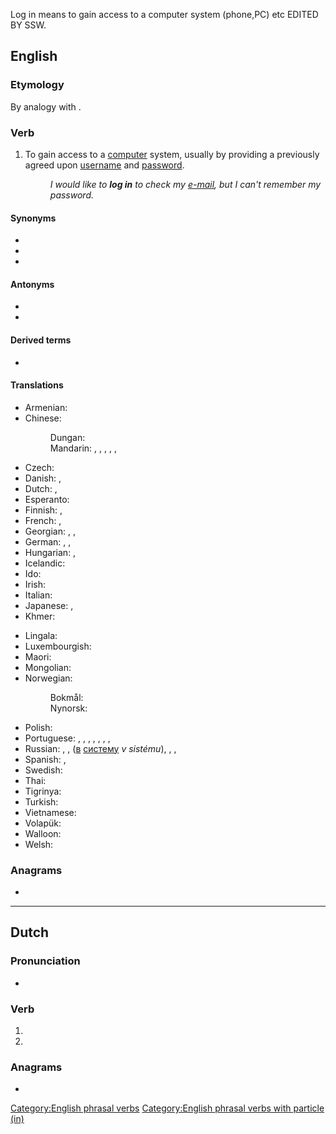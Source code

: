 Log in means to gain access to a computer system (phone,PC) etc 
EDITED BY 
SSW.

==English==
{{wikipedia}}

===Etymology===
By analogy with {{m|en|clock in}}.
{{rfe|en|Do we know when it was first used? Before computers? Early multi-user computers? Unix?}}

===Verb===
{{en-verb|logs in|logging in|logged in}}

# {{lb|en|computing}} To gain access to a [[computer]] system, usually by providing a previously agreed upon [[username]] and [[password]].
#: ''I would like to '''log in''' to check my [[e-mail]], but I can't remember my password.''

====Synonyms====
* {{l|en|log on}}
* {{l|en|sign on}}
* {{l|en|sign in}}

====Antonyms====
* {{l|en|log off}}
* {{l|en|log out}}

====Derived terms====
* {{l|en|login}}

====Translations====
{{trans-top|gain access to a computer system}}
* Armenian: {{t-needed|hy}}
* Chinese:
*: Dungan: {{t|dng|чинлэ|sc=Cyrl}}
*: Mandarin: {{t+|cmn|記入|sc=Hani}}, {{t+|cmn|记入|tr=jìrù|sc=Hani}}, {{t+|cmn|登錄|sc=Hani}}, {{t+|cmn|登录|tr=dēnglù|sc=Hani}}, {{t+|cmn|簽入|sc=Hani}}, {{t+|cmn|签入|tr=qiānrù|sc=Hani}}
* Czech: {{t|cs|přihlásit|alt=přihlásit se}}
* Danish: {{t|da|logge ind}}, {{t|da|logge på}}
* Dutch: {{t+|nl|aanmelden}}, {{t+|nl|inloggen}}
* Esperanto: {{t|eo|ensaluti}}
* Finnish: {{t+|fi|kirjautua}}, {{t|fi|kirjautua sisään}}
* French: {{t+|fr|identifier|alt=s'identifier}}, {{t+|fr|connecter|alt=se connecter}}
* Georgian: {{t|ka|ავტორიზაცია}}, {{t|ka|სისტემაში შესვლა}}, {{t|ka|შესვლა}}
* German: {{t+|de|anmelden|alt=sich anmelden}}, {{t+|de|einloggen|alt=sich einloggen}}, {{t+|de|einloggen}}
* Hungarian: {{t+|hu|belép}}, {{t+|hu|bejelentkezik}}
* Icelandic: {{t|is|skrá inn}}
* Ido: {{t+|io|enirar}}
* Irish: {{t|ga|logáil isteach}}
* Italian: {{t|it|registrarsi}}
* Japanese: {{t+|ja|ログイン|alt=ログインする|tr=roguin-suru}}, {{t|ja|サインイン|alt=サインインする|tr=sain'in-suru}}
* Khmer: {{t+|km|ចូល|tr=cool|sc=Khmr}}
{{trans-mid}}
* Lingala: {{t|ln|komíkitola}}
* Luxembourgish: {{t|lb|aloggen}}
* Maori: {{t|mi|takiuru}}
* Mongolian: {{t-needed|mn}}
* Norwegian:
*: Bokmål: {{t|nb|logge på}}
*: Nynorsk: {{t|nn|logga inn}}
* Polish: {{t+|pl|zalogować się}}
* Portuguese: {{t|pt|[[fazer]]/[[realizar]] ([[o]]) [[login]]}}, {{t+|pt|entrar}}, {{t|pt|fazer login}}, {{t|pt|realizar login}}, {{t+|pt|logar}} {{qualifier|slang}}, {{t+|pt|autenticar}}, {{t|pt|iniciar sessão}}, {{t|pt|autenticar-se}}
* Russian: {{t+|ru|авторизо́вываться}}, {{t+|ru|авторизова́ться}}, {{t+|ru|войти́}} ([[в]] [[система|систему]] ''v sistému''), {{t+|ru|подсоедини́ться}}, {{t+|ru|подключи́ться}}, {{t+|ru|зарегистри́роваться}}
* Spanish: {{t+|es|entrar}}, {{t|es|iniciar sesión}}
* Swedish: {{t+|sv|logga in}}
* Thai: {{t|th|ล็อกอิน}}
* Tigrinya: {{t|ti|ብመንነት እተው}}
* Turkish: {{t|tr|giriş yapmak}}
* Vietnamese: {{t-needed|vi}}
* Volapük: {{t+|vo|nunädön}}
* Walloon: {{t+|wa|s' elodjî}}
* Welsh: {{t+|cy|mewngofnodi}}
{{trans-bottom}}

===Anagrams===
* {{anagrams|en|a=gilno|Ligon|Lingo|Loing|ligno-|lingo|long i}}

[[Category:English phrasal verbs]]
[[Category:English phrasal verbs with particle (in)]]

----

==Dutch==

===Pronunciation===
* {{audio|nl|Nl-log in.ogg|Audio}}

===Verb===
{{head|nl|verb form}}

# {{nl-verb form of|p=1|n=sg|t=pres|m=ind|inloggen}}
# {{nl-verb form of|m=imp|inloggen}}

===Anagrams===
* {{l|nl|inlog}}